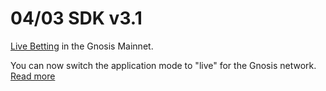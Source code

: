 # 04/03 SDK v3.1

[Live Betting](/hub/apps/guides/advanced/live/overview) in the Gnosis Mainnet.

You can now switch the application mode to "live" for the Gnosis network. [Read more](/hub/apps/sdk/providers/live)
